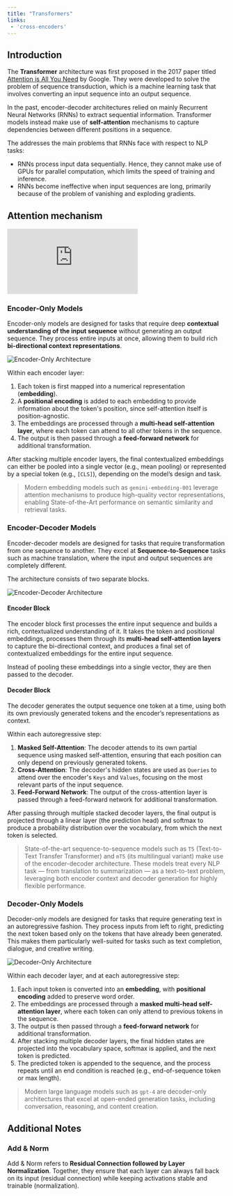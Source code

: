 ```yaml
---
title: "Transformers"
links:
 - 'cross-encoders'
---
```


## Introduction

The **Transformer** architecture was first proposed in the 2017 paper titled [Attention is All You Need](https://arxiv.org/abs/1706.03762) by Google. 
They were developed to solve the problem of sequence transduction, which is a machine learning task that involves converting an input sequence into an output sequence. 

In the past, encoder-decoder architectures relied on mainly Recurrent Neural Networks (RNNs) to extract sequential information. 
Transformer models instead make use of **self-attention** mechanisms to capture dependencies between different positions in a sequence. 

The addresses the main problems that RNNs face with respect to NLP tasks:
- RNNs process input data sequentially. Hence, they cannot make use of GPUs for parallel computation, which limits the speed of training and inference.
- RNNs become ineffective when input sequences are long, primarily because of the problem of vanishing and exploding gradients. 

## Attention mechanism

<div class="video-container">
    <iframe 
        src="https://www.youtube.com/embed/eMlx5fFNoYc" 
        title=" Attention in transformers, step-by-step | Deep Learning Chapter 6 " 
        frameborder="0" 
        allow="accelerometer; autoplay; clipboard-write; encrypted-media; gyroscope; picture-in-picture; web-share; fullscreen" 
        referrerpolicy="strict-origin-when-cross-origin" 
        allowfullscreen>
    </iframe>
</div>

### Encoder-Only Models

Encoder-only models are designed for tasks that require deep **contextual understanding of the input sequence** without generating an output sequence. 
They process entire inputs at once, allowing them to build rich **bi-directional context representations**. 

![Encoder-Only Architecture](/images/encoder-only_architecture.png)

Within each encoder layer:

1. Each token is first mapped into a numerical representation (**embedding**).  
2. A **positional encoding** is added to each embedding to provide information about the token's position, since self-attention itself is position-agnostic.  
3. The embeddings are processed through a **multi-head self-attention layer**, where each token can attend to all other tokens in the sequence.  
4. The output is then passed through a **feed-forward network** for additional transformation.  

After stacking multiple encoder layers, the final contextualized embeddings can either be pooled into a single vector (e.g., mean pooling) 
or represented by a special token (e.g., `[CLS]`), depending on the model’s design and task.  

>Modern embedding models such as `gemini-embedding-001` leverage attention mechanisms to produce high-quality vector representations, 
enabling State-of-the-Art performance on semantic similarity and retrieval tasks.

### Encoder-Decoder Models

Encoder-decoder models are designed for tasks that require transformation from one sequence to another. 
They excel at **Sequence-to-Sequence** tasks such as machine translation, where the input and output sequences are completely different. 

The architecture consists of two separate blocks.

![Encoder-Decoder Architecture](/images/encoder-decoder_architecture.png)

#### Encoder Block

The encoder block first processes the entire input sequence and builds a rich, contextualized understanding of it. 
It takes the token and positional embeddings, processes them through its **multi-head self-attention layers** to capture the bi-directional context, 
and produces a final set of contextualized embeddings for the entire input sequence. 

Instead of pooling these embeddings into a single vector, they are then passed to the decoder.

#### Decoder Block

The decoder generates the output sequence one token at a time, using both its own previously generated tokens and the encoder’s representations as context. 

Within each autoregressive step:

1. **Masked Self-Attention**: The decoder attends to its own partial sequence using masked self-attention, ensuring that each position can only depend on previously generated tokens.  
2. **Cross-Attention**: The decoder's hidden states are used as `Queries` to attend over the encoder's `Keys` and `Values`, focusing on the most relevant parts of the input sequence.  
3. **Feed-Forward Network**: The output of the cross-attention layer is passed through a feed-forward network for additional transformation.  

After passing through multiple stacked decoder layers, the final output is projected through a linear layer (the prediction head) 
and softmax to produce a probability distribution over the vocabulary, from which the next token is selected.

>State-of-the-art sequence-to-sequence models such as `T5` (Text-to-Text Transfer Transformer) and `mT5` (its multilingual variant) 
make use of the encoder-decoder architecture. These models treat every NLP task — from translation to summarization — as a text-to-text problem, 
leveraging both encoder context and decoder generation for highly flexible performance.

### Decoder-Only Models

Decoder-only models are designed for tasks that require generating text in an autoregressive fashion. 
They process inputs from left to right, predicting the next token based only on the tokens that have already been generated. 
This makes them particularly well-suited for tasks such as text completion, dialogue, and creative writing.

![Decoder-Only Architecture](/images/decoder-only_architecture.png)

Within each decoder layer, and at each autoregressive step:

1. Each input token is converted into an **embedding**, with **positional encoding** added to preserve word order.  
2. The embeddings are processed through a **masked multi-head self-attention layer**, where each token can only attend to previous tokens in the sequence.  
3. The output is then passed through a **feed-forward network** for additional transformation.  
4. After stacking multiple decoder layers, the final hidden states are projected into the vocabulary space, softmax is applied, and the next token is predicted.  
5. The predicted token is appended to the sequence, and the process repeats until an end condition is reached (e.g., end-of-sequence token or max length).  

>Modern large language models such as `gpt-4` are decoder-only architectures that excel at open-ended generation tasks, including conversation, reasoning, and content creation. 

## Additional Notes

### Add & Norm

Add & Norm refers to **Residual Connection followed by Layer Normalization**. 
Together, they ensure that each layer can always fall back on its input (residual connection) while keeping activations stable and trainable (normalization). 